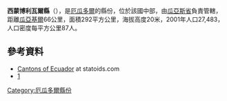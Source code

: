 '''西蒙博利瓦爾縣'''（{{lang-es|Cantón Simón Bolívar}}），是[[厄瓜多爾|厄瓜多爾]]的縣份，位於該國中部，由[[瓜亞斯省|瓜亞斯省]]負責管轄，距離[[瓜亞基爾|瓜亞基爾]]66公里，面積292平方公里，海拔高度20米，2001年人口27,483，人口密度每平方公里87人。

==參考資料==
*[http://www.statoids.com/yec.html Cantons of Ecuador]{{Wayback|url=http://www.statoids.com/yec.html |date=20110628180130 }} at statoids.com
*[http://www.ecuadorencifras.gob.ec/resultados/]{{Wayback|url=http://www.ecuadorencifras.gob.ec/resultados/ |date=20170724030253 }}

{{coord|2|09|24|S|79|53|15|W|source:kolossus-eswiki|display=title}}

{{厄瓜多爾縣份}}

[[Category:厄瓜多爾縣份|Category:厄瓜多爾縣份]]


{{Ecuador-geo-stub}}
